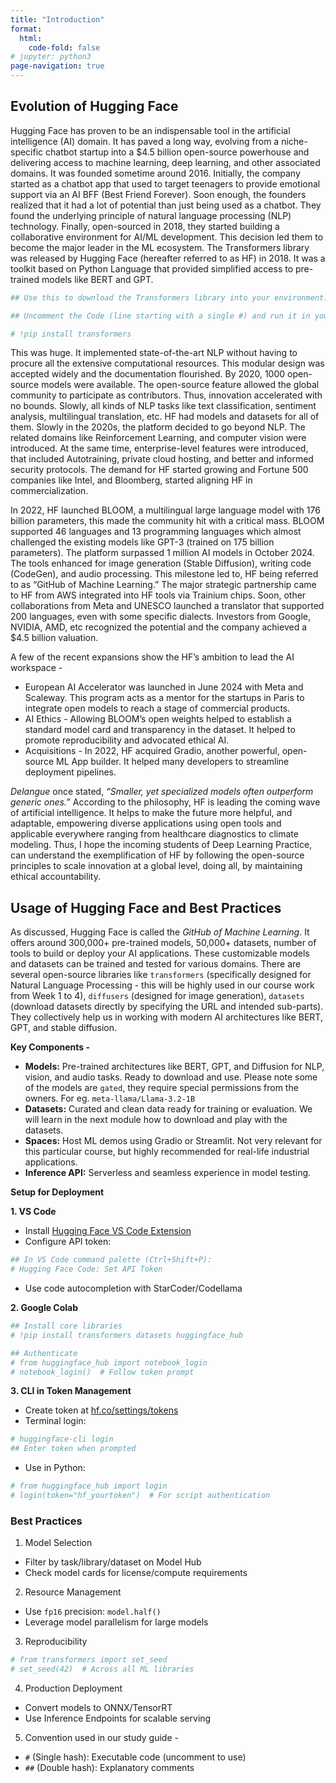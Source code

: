 ```yaml
---
title: "Introduction"
format:
  html:
    code-fold: false
# jupyter: python3
page-navigation: true
---
```


## Evolution of Hugging Face

Hugging Face has proven to be an indispensable tool in the artificial intelligence (AI) domain. It has paved a long way, evolving from a niche-specific chatbot startup into a $4.5 billion open-source powerhouse and delivering access to machine learning, deep learning, and other associated domains. It was founded sometime around 2016. Initially, the company started as a chatbot app that used to target teenagers to provide emotional support via an AI BFF (Best Friend Forever). Soon enough, the founders realized that it had a lot of potential than just being used as a chatbot. They found the underlying principle of natural language processing (NLP) technology. Finally, open-sourced in 2018, they started building a collaborative environment for AI/ML development. This decision led them to become the major leader in the ML ecosystem.
The Transformers library was released by Hugging Face (hereafter referred to as HF) in 2018. It was a toolkit based on Python Language that provided simplified access to pre-trained models like BERT and GPT.

```python
## Use this to download the Transformers library into your environment.

## Uncomment the Code (line starting with a single #) and run it in your choice of environment. 

# !pip install transformers
``` 

This was huge. It implemented state-of-the-art NLP without having to procure all the extensive computational resources. This modular design was accepted widely and the documentation flourished. By 2020, 1000 open-source models were available. The open-source feature allowed the global community to participate as contributors. Thus, innovation accelerated with no bounds. Slowly, all kinds of NLP tasks like text classification, sentiment analysis, multilingual translation, etc. HF had models and datasets for all of them. Slowly in the 2020s, the platform decided to go beyond NLP. The related domains like Reinforcement Learning, and computer vision were introduced. At the same time, enterprise-level features were introduced, that included Autotraining, private cloud hosting, and better and informed security protocols. The demand for HF started growing and Fortune 500 companies like Intel, and Bloomberg, started aligning HF in commercialization.

In 2022, HF launched BLOOM, a multilingual large language model with 176 billion parameters, this made the community hit with a critical mass. BLOOM supported 46 languages and 13 programming languages which almost challenged the existing models like GPT-3 (trained on 175 billion parameters). The platform surpassed 1 million AI models in October 2024. The tools enhanced for image generation (Stable Diffusion), writing code (CodeGen), and audio processing. This milestone led to, HF being referred to as "GitHub of Machine Learning."
The major strategic partnership came to HF from AWS integrated into HF tools via Trainium chips. Soon, other collaborations from Meta and UNESCO launched a translator that supported 200 languages, even with some specific dialects. Investors from Google, NVIDIA, AMD, etc recognized the potential and the company achieved a $4.5 billion valuation.

A few of the recent expansions show the HF's ambition to lead the AI workspace -

- European AI Accelerator was launched in June 2024 with Meta and Scaleway. This program acts as a mentor for the startups in Paris to integrate open models to reach a stage of commercial products.
- AI Ethics - Allowing BLOOM's open weights helped to establish a standard model card and transparency in the dataset. It helped to promote reproducibility and advocated ethical AI.
- Acquisitions - In 2022, HF acquired Gradio, another powerful, open-source ML App builder. It helped many developers to streamline deployment pipelines.

*Delangue* once stated, *"Smaller, yet specialized models often outperform generic ones."* According to the philosophy, HF is leading the coming wave of artificial intelligence. It helps to make the future more helpful, and adaptable, empowering diverse applications using open tools and applicable everywhere ranging from healthcare diagnostics to climate modeling. Thus, I hope the incoming students of Deep Learning Practice, can understand the exemplification of HF by following the open-source principles to scale innovation at a global level, doing all, by maintaining ethical accountability. 

## Usage of Hugging Face and Best Practices

As discussed, Hugging Face is called the *GitHub of Machine Learning*. It offers around 300,000+ pre-trained models, 50,000+ datasets, number of tools to build or deploy your AI applications. These customizable models and datasets can be trained and tested for various domains. There are several open-source libraries like `transformers` (specifically designed for Natural Language Processing - this will be highly used in our course work from Week 1 to 4), `diffusers` (designed for image generation), `datasets` (download datasets directly by specifying the URL and intended sub-parts). They collectively help us in working with modern AI architectures like BERT, GPT, and stable diffusion. 

**Key Components -**

- **Models:** Pre-trained architectures like BERT, GPT, and Diffusion for NLP, vision, and audio tasks. Ready to download and use. Please note some of the models are `gated`, they require special permissions from the owners. For eg. `meta-llama/Llama-3.2-1B`
- **Datasets:** Curated and clean data ready for training or evaluation. We will learn in the next module how to download and play with the datasets. 
- **Spaces:** Host ML demos using Gradio or Streamlit. Not very relevant for this particular course, but highly recommended for real-life industrial applications. 
- **Inference API:** Serverless and seamless experience in model testing. 

**Setup for Deployment**

**1. VS Code**

- Install [Hugging Face VS Code Extension](https://marketplace.visualstudio.com/items?itemName=HuggingFace.huggingface-vscode)
- Configure API token:
```bash
## In VS Code command palette (Ctrl+Shift+P):
# Hugging Face Code: Set API Token
```

- Use code autocompletion with StarCoder/Codellama

**2. Google Colab**

```python
## Install core libraries
# !pip install transformers datasets huggingface_hub

## Authenticate
# from huggingface_hub import notebook_login
# notebook_login()  # Follow token prompt
```

**3. CLI in Token Management**

- Create token at [hf.co/settings/tokens](https://huggingface.co/settings/tokens)
- Terminal login:
```bash
# huggingface-cli login
## Enter token when prompted
```

- Use in Python:
```python
# from huggingface_hub import login
# login(token="hf_yourtoken")  # For script authentication
```

### Best Practices

1. Model Selection 
  - Filter by task/library/dataset on Model Hub
  - Check model cards for license/compute requirements
2. Resource Management
  - Use `fp16` precision: `model.half()`
  - Leverage model parallelism for large models
3. Reproducibility
```python
# from transformers import set_seed
# set_seed(42)  # Across all ML libraries
```

4. Production Deployment
  - Convert models to ONNX/TensorRT
  - Use Inference Endpoints for scalable serving
5. Convention used in our study guide - 
  - `#` (Single hash): Executable code (uncomment to use)
  - `##` (Double hash): Explanatory comments